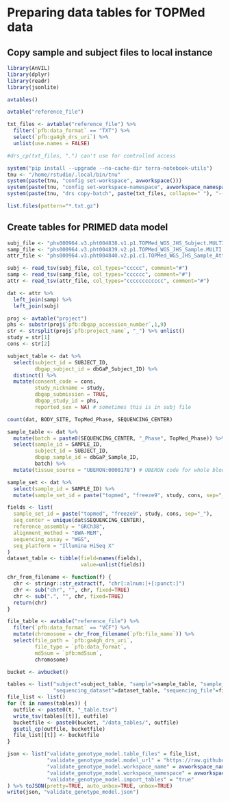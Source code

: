 # Preparing data tables for TOPMed data

## Copy sample and subject files to local instance

```r
library(AnVIL)
library(dplyr)
library(readr)
library(jsonlite)
```

```r
avtables()
```

```r
avtable("reference_file")
```

```r
txt_files <- avtable("reference_file") %>%
  filter(`pfb:data_format` == "TXT") %>%
  select(`pfb:ga4gh_drs_uri`) %>%
  unlist(use.names = FALSE)
```

```r
#drs_cp(txt_files, ".") can't use for controlled access

system("pip install --upgrade --no-cache-dir terra-notebook-utils")
tnu <- "/home/rstudio/.local/bin/tnu"
system(paste(tnu, "config set-workspace", avworkspace()))
system(paste(tnu, "config set-workspace-namespace", avworkspace_namespace()))
system(paste(tnu, "drs copy-batch", paste(txt_files, collapse=" "), "--dst ."))
```

```r
list.files(pattern="*.txt.gz")
```

## Create tables for PRIMED data model

```r
subj_file <- "phs000964.v3.pht004838.v1.p1.TOPMed_WGS_JHS_Subject.MULTI.txt.gz"
samp_file <- "phs000964.v3.pht004839.v2.p1.TOPMed_WGS_JHS_Sample.MULTI.txt.gz"
attr_file <- "phs000964.v3.pht004840.v2.p1.c1.TOPMed_WGS_JHS_Sample_Attributes.HMB-IRB-NPU.txt.gz"

subj <- read_tsv(subj_file, col_types="ccccc", comment="#")
samp <- read_tsv(samp_file, col_types="cccccc", comment="#")
attr <- read_tsv(attr_file, col_types="cccccccccccc", comment="#")
```

```r
dat <- attr %>%
  left_join(samp) %>%
  left_join(subj)
```

```r
proj <- avtable("project")
phs <- substr(proj$`pfb:dbgap_accession_number`,1,9)
str <- strsplit(proj$`pfb:project_name`, "_") %>% unlist()
study = str[1]
cons <- str[2]
```

```r
subject_table <- dat %>%
  select(subject_id = SUBJECT_ID,
         dbgap_subject_id = dbGaP_Subject_ID) %>%
  distinct() %>%
  mutate(consent_code = cons,
         study_nickname = study,
         dbgap_submission = TRUE,
         dbgap_study_id = phs,
         reported_sex = NA) # sometimes this is in subj file
```

```r
count(dat, BODY_SITE, TopMed_Phase, SEQUENCING_CENTER)
```

```r
sample_table <- dat %>%
  mutate(batch = paste0(SEQUENCING_CENTER, "_Phase", TopMed_Phase)) %>%
  select(sample_id = SAMPLE_ID,
         subject_id = SUBJECT_ID,
         dbgap_sample_id = dbGaP_Sample_ID,
         batch) %>%
  mutate(tissue_source = "UBERON:0000178") # UBERON code for whole blood
```

```r
sample_set <- dat %>%
  select(sample_id = SAMPLE_ID) %>%
  mutate(sample_set_id = paste("topmed", "freeze9", study, cons, sep="_"))
```

```r
fields <- list(
  sample_set_id = paste("topmed", "freeze9", study, cons, sep="_"),
  seq_center = unique(dat$SEQUENCING_CENTER),
  reference_assembly = "GRCh38",
  alignment_method = "BWA-MEM",
  sequencing_assay = "WGS",
  seq_platform = "Illumina HiSeq X"
)
dataset_table <- tibble(field=names(fields),
                        value=unlist(fields))
```

```r
chr_from_filename <- function(f) {
  chr <- stringr::str_extract(f, "chr[:alnum:]+[:punct:]")
  chr <- sub("chr", "", chr, fixed=TRUE)
  chr <- sub(".", "", chr, fixed=TRUE)
  return(chr)
}

file_table <- avtable("reference_file") %>%
  filter(`pfb:data_format` == "VCF") %>%
  mutate(chromosome = chr_from_filename(`pfb:file_name`)) %>%
  select(file_path = `pfb:ga4gh_drs_uri`,
         file_type = `pfb:data_format`,
         md5sum = `pfb:md5sum`,
         chromosome)
```

```r
bucket <- avbucket()

tables <- list("subject"=subject_table, "sample"=sample_table, "sample_set"=sample_set, 
               "sequencing_dataset"=dataset_table, "sequencing_file"=file_table)
file_list <- list()
for (t in names(tables)) {
  outfile <- paste0(t, "_table.tsv")
  write_tsv(tables[[t]], outfile)
  bucketfile <- paste0(bucket, "/data_tables/", outfile)
  gsutil_cp(outfile, bucketfile)
  file_list[[t]] <- bucketfile
}
```

```r
json <- list("validate_genotype_model.table_files" = file_list,
             "validate_genotype_model.model_url" = "https://raw.githubusercontent.com/UW-GAC/primed_data_models/main/PRIMED_genotype_data_model.json",
             "validate_genotype_model.workspace_name" = avworkspace_name(),
             "validate_genotype_model.workspace_namespace" = avworkspace_namespace(),
             "validate_genotype_model.import_tables" = "true"
) %>% toJSON(pretty=TRUE, auto_unbox=TRUE, unbox=TRUE)
write(json, "validate_genotype_model.json")
```
